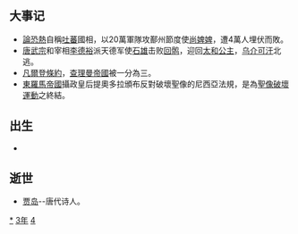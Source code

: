 {{Unreferenced|time=2021-06-12T05:59:54+00:00}}
{{yearTOC|843|唐'''[[会昌_(唐武宗)|会昌]]三年'''；南诏'''[[天启_(劝丰佑)|天启]]四年'''；日本'''[[承和_(仁明天皇)|承和]]十年'''；渤海国'''[[咸和_(大彝震)|咸和]]十三年'''}}

== 大事记 ==
*[[論恐熱|論恐熱]]自稱[[吐蕃|吐蕃]]國相，以20萬軍隊攻鄯州節度使[[尚婢婢|尚婢婢]]，遭4萬人埋伏而敗。
*[[唐武宗|唐武宗]]和宰相[[李德裕|李德裕]]派天德军使[[石雄|石雄]]击败[[回鹘|回鹘]]，迎回[[太和公主_(唐)|太和公主]]，[[乌介可汗|乌介可汗]]北逃。
*[[凡爾登條約|凡爾登條約]]，[[查理曼帝國|查理曼帝國]]被一分為三。
*[[東羅馬帝國|東羅馬帝國]]攝政皇后提奧多拉頒布反對破壞聖像的尼西亞法規，是為[[聖像破壞運動|聖像破壞運動]]之終結。

== 出生 ==
*

== 逝世 ==
{{Wikisource year mention}}
*[[贾岛|贾岛]]--唐代诗人。


[[Category:843年|*]]
[[Category:840年代|3年]]
[[Category:9世纪各年|4]]
